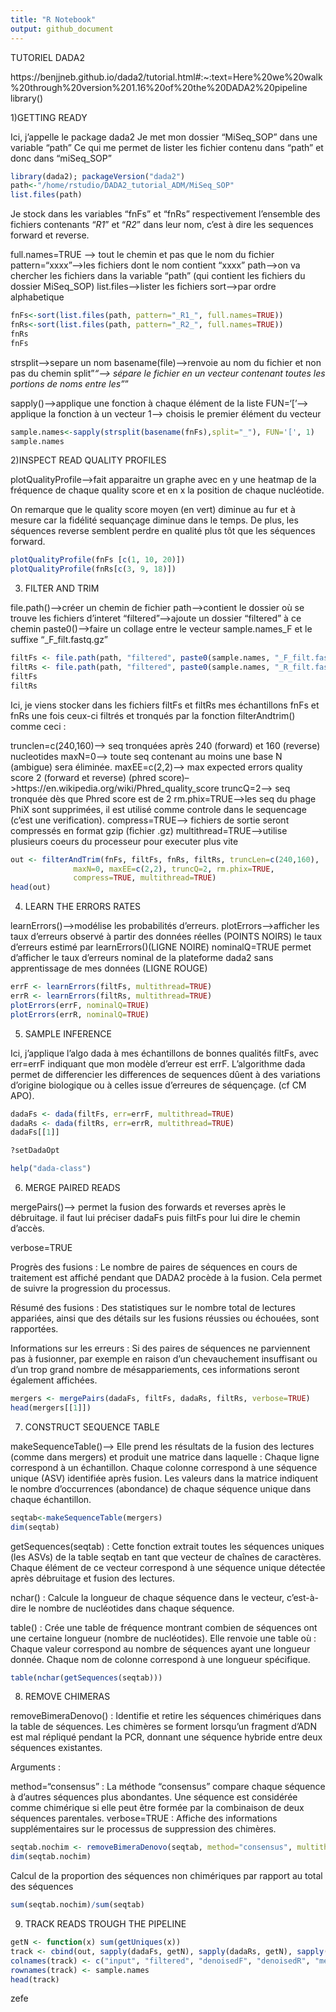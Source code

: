 ```yaml
---
title: "R Notebook"
output: github_document
---
```

TUTORIEL DADA2


https://benjjneb.github.io/dada2/tutorial.html#:~:text=Here%20we%20walk%20through%20version%201.16%20of%20the%20DADA2%20pipeline
library()

1)GETTING READY

Ici, j'appelle le package dada2
Je met mon dossier "MiSeq_SOP" dans une variable "path"
Ce qui me permet de lister les fichier contenu dans "path" et donc dans "miSeq_SOP"
```r
library(dada2); packageVersion("dada2")
path<-"/home/rstudio/DADA2_tutorial_ADM/MiSeq_SOP"
list.files(path)
```
Je stock dans les variables "fnFs" et "fnRs" respectivement l'ensemble des fichiers contenants "_R1_" et "_R2_" dans leur nom, c'est à dire les sequences forward et reverse.

full.names=TRUE --> tout le chemin et pas que le nom du fichier
pattern="xxxx"-->les fichiers dont le nom contient "xxxx"
path-->on va chercher les fichiers dans la variable "path" (qui contient les fichiers du dossier MiSeq_SOP)
list.files-->lister les fichiers
sort-->par ordre alphabetique
```r
fnFs<-sort(list.files(path, pattern="_R1_", full.names=TRUE))
fnRs<-sort(list.files(path, pattern="_R2_", full.names=TRUE))
fnRs
fnFs
```
strsplit-->separe un nom
basename(file)-->renvoie au nom du fichier et non pas du chemin
split"_"--> sépare le fichier en un vecteur contenant toutes les portions de noms entre les "_"

sapply()-->applique une fonction à chaque élément de la liste
FUN='['--> applique la fonction à un vecteur
1--> choisis le premier élément du vecteur

```r
sample.names<-sapply(strsplit(basename(fnFs),split="_"), FUN='[', 1)
sample.names
```
2)INSPECT READ QUALITY PROFILES

plotQualityProfile-->fait apparaitre un graphe avec en y une heatmap de la fréquence de chaque quality score et en x la position de chaque nucléotide.

On remarque que le quality score moyen (en vert) diminue au fur et à mesure car la fidélité sequançage diminue dans le temps. De plus, les séquences reverse semblent perdre en qualité plus tôt que les séquences forward.

```r
plotQualityProfile(fnFs [c(1, 10, 20)])
plotQualityProfile(fnRs[c(3, 9, 18)])
```
3) FILTER AND TRIM

file.path()-->créer un chemin de fichier
path-->contient le dossier où se trouve les fichiers d'interet
"filtered"-->ajoute un dossier "filtered" à ce chemin
paste0()-->faire un collage entre le vecteur sample.names_F et le suffixe "_F_filt.fastq.gz"

```r
filtFs <- file.path(path, "filtered", paste0(sample.names, "_F_filt.fastq.gz"))
filtRs <- file.path(path, "filtered", paste0(sample.names, "_R_filt.fastq.gz"))
filtFs
filtRs
```
Ici, je viens stocker dans les fichiers filtFs et filtRs mes échantillons fnFs et fnRs une fois ceux-ci filtrés et tronqués par la fonction filterAndtrim() comme ceci :

trunclen=c(240,160)--> seq tronquées après 240 (forward) et 160 (reverse) nucleotides
maxN=0--> toute seq contenant au moins une base N (ambigue) sera éliminée.
maxEE=c(2,2)--> max expected errors quality score 2 (forward et reverse) (phred score)-->https://en.wikipedia.org/wiki/Phred_quality_score
truncQ=2--> seq tronquée dès que Phred score est de 2
rm.phix=TRUE-->les seq du phage PhiX sont supprimées, il est utilisé comme controle dans le sequencage (c'est une verification).
compress=TRUE--> fichiers de sortie seront compressés en format gzip (fichier .gz)
multithread=TRUE-->utilise plusieurs coeurs du processeur pour executer plus vite

```r
out <- filterAndTrim(fnFs, filtFs, fnRs, filtRs, truncLen=c(240,160),
              maxN=0, maxEE=c(2,2), truncQ=2, rm.phix=TRUE,
              compress=TRUE, multithread=TRUE)
head(out)
```
4) LEARN THE ERRORS RATES

learnErrors()-->modélise les probabilités d'erreurs.
plotErrors-->afficher les taux d'erreurs observé à partir des données réelles (POINTS NOIRS)
             le taux d'erreurs estimé par learnErrors()(LIGNE NOIRE)
             nominalQ=TRUE permet d'afficher le taux d'erreurs nominal de la plateforme dada2 sans apprentissage de mes données (LIGNE ROUGE)
             
```r
errF <- learnErrors(filtFs, multithread=TRUE)
errR <- learnErrors(filtRs, multithread=TRUE)
plotErrors(errF, nominalQ=TRUE)
plotErrors(errR, nominalQ=TRUE)
```
5) SAMPLE INFERENCE

Ici, j'applique l'algo dada à mes échantillons de bonnes qualités filtFs, avec err=errF indiquant que mon modèle d'erreur est errF.
L'algorithme dada permet de differencier les differences de sequences dûent à des variations d'origine biologique ou à celles issue d'erreures de séquençage. (cf CM APO).
```r
dadaFs <- dada(filtFs, err=errF, multithread=TRUE)
dadaRs <- dada(filtRs, err=errR, multithread=TRUE)
dadaFs[[1]]
```
```r
?setDadaOpt
```
```r
help("dada-class")
```
6) MERGE PAIRED READS

mergePairs()--> permet la fusion des forwards et reverses après le débruitage.
il faut lui préciser dadaFs puis filtFs pour lui dire le chemin d'accès.

verbose=TRUE

Progrès des fusions : Le nombre de paires de séquences en cours de traitement est affiché pendant que DADA2 procède à la fusion. Cela permet de suivre la progression du processus.

Résumé des fusions : Des statistiques sur le nombre total de lectures appariées, ainsi que des détails sur les fusions réussies ou échouées, sont rapportées.

Informations sur les erreurs : Si des paires de séquences ne parviennent pas à fusionner, par exemple en raison d'un chevauchement insuffisant ou d'un trop grand nombre de mésappariements, ces informations seront également affichées.
```r
mergers <- mergePairs(dadaFs, filtFs, dadaRs, filtRs, verbose=TRUE)
head(mergers[[1]])
```
7) CONSTRUCT SEQUENCE TABLE

makeSequenceTable()--> Elle prend les résultats de la fusion des lectures (comme dans mergers) et produit une matrice dans laquelle :
Chaque ligne correspond à un échantillon.
Chaque colonne correspond à une séquence unique (ASV) identifiée après fusion.
Les valeurs dans la matrice indiquent le nombre d'occurrences (abondance) de chaque séquence unique dans chaque échantillon.
```r
seqtab<-makeSequenceTable(mergers)
dim(seqtab)
```
getSequences(seqtab) :
Cette fonction extrait toutes les séquences uniques (les ASVs) de la table seqtab en tant que vecteur de chaînes de caractères. Chaque élément de ce vecteur correspond à une séquence unique détectée après débruitage et fusion des lectures.

nchar() :
Calcule la longueur de chaque séquence dans le vecteur, c'est-à-dire le nombre de nucléotides dans chaque séquence.

table() :
Crée une table de fréquence montrant combien de séquences ont une certaine longueur (nombre de nucléotides). Elle renvoie une table où :
Chaque valeur correspond au nombre de séquences ayant une longueur donnée.
Chaque nom de colonne correspond à une longueur spécifique.
```r
table(nchar(getSequences(seqtab)))
```
8) REMOVE CHIMERAS

removeBimeraDenovo() :
Identifie et retire les séquences chimériques dans la table de séquences. Les chimères se forment lorsqu'un fragment d'ADN est mal répliqué pendant la PCR, donnant une séquence hybride entre deux séquences existantes.

Arguments :

method="consensus" : La méthode "consensus" compare chaque séquence à d'autres séquences plus abondantes. Une séquence est considérée comme chimérique si elle peut être formée par la combinaison de deux séquences parentales.
verbose=TRUE : Affiche des informations supplémentaires sur le processus de suppression des chimères.
```r
seqtab.nochim <- removeBimeraDenovo(seqtab, method="consensus", multithread=TRUE, verbose=TRUE)
dim(seqtab.nochim)
```
Calcul de la proportion des séquences non chimériques par rapport au total des séquences
```r
sum(seqtab.nochim)/sum(seqtab)
```
9) TRACK READS TROUGH THE PIPELINE

```r
getN <- function(x) sum(getUniques(x))
track <- cbind(out, sapply(dadaFs, getN), sapply(dadaRs, getN), sapply(mergers, getN), rowSums(seqtab.nochim))
colnames(track) <- c("input", "filtered", "denoisedF", "denoisedR", "merged", "nonchim")
rownames(track) <- sample.names
head(track)
```
zefe













